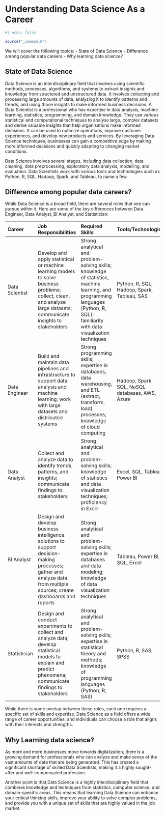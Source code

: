 # Understanding Data Science As a Career {#sec-understanding-ds}

```r
#| echo: false

source("_common.R")
```

We will cover the following topics: - State of Data Science - Difference among popular data careers - Why learning data science?

## State of Data Science

Data Science is an interdisciplinary field that involves using scientific methods, processes, algorithms, and systems to extract insights and knowledge from structured and unstructured data. It involves collecting and processing large amounts of data, analyzing it to identify patterns and trends, and using those insights to make informed business decisions. A Data Scientist is a professional who has expertise in data analysis, machine learning, statistics, programming, and domain knowledge. They use various statistical and computational techniques to analyse large, complex datasets and derive valuable insights that help organisations make informed decisions. It can be used to optimize operations, improve customer experiences, and develop new products and services. By leveraging Data Science techniques, businesses can gain a competitive edge by making more informed decisions and quickly adapting to changing market conditions.

Data Science involves several stages, including data collection, data cleaning, data preprocessing, exploratory data analysis, modelling, and evaluation. Data Scientists work with various tools and technologies such as Python, R, SQL, Hadoop, Spark, and Tableau, to name a few.

## Difference among popular data careers?

While Data Science is a broad field, there are several roles that one can pursue within it. Here are some of the key differences between Data Engineer, Data Analyst, BI Analyst, and Statistician:

| Career         | Job Responsibilities                                                                                                                                                  | Required Skills                                                                                                                                                                     | Tools/Technologies                              |
|:--------------|:-------------------|:---------------------|:--------------|
| Data Scientist | Develop and apply statistical or machine learning models to solve business problems; collect, clean, and analyze large datasets; communicate insights to stakeholders | Strong analytical and problem-solving skills; knowledge of statistics, machine learning, and programming languages (Python, R, SQL); familiarity with data visualization techniques | Python, R, SQL, Hadoop, Spark, Tableau, SAS     |
| Data Engineer  | Build and maintain data pipelines and infrastructure to support data analysis and machine learning; work with large datasets and distributed systems                  | Strong programming skills; expertise in databases, data warehousing, and ETL (extract, transform, load) processes; knowledge of cloud computing                                     | Hadoop, Spark, SQL, NoSQL databases, AWS, Azure |
| Data Analyst   | Collect and analyze data to identify trends, patterns, and insights; communicate findings to stakeholders                                                             | Strong analytical and problem-solving skills; knowledge of statistics and data visualization techniques; proficiency in Excel                                                       | Excel, SQL, Tableau, Power BI                   |
| BI Analyst     | Design and develop business intelligence solutions to support decision-making processes; gather and analyze data from multiple sources; create dashboards and reports | Strong analytical and problem-solving skills; expertise in databases and data modeling; knowledge of data visualization techniques                                                  | Tableau, Power BI, SQL, Excel                   |
| Statistician   | Design and conduct experiments to collect and analyze data; develop statistical models to explain and predict phenomena; communicate findings to stakeholders         | Strong analytical and problem-solving skills; expertise in statistical theory and methods; knowledge of programming languages (Python, R, SAS)                                      | Python, R, SAS, SPSS                            |

While there is some overlap between these roles, each one requires a specific set of skills and expertise. Data Science as a field offers a wide range of career opportunities, and individuals can choose a role that aligns with their interests and strengths.

## Why Learning data science?

As more and more businesses move towards digitalization, there is a growing demand for professionals who can analyze and make sense of the vast amounts of data that are being generated. This has created a significant shortage of skilled Data Scientists, making it a highly sought-after and well-compensated profession.

Another point is that,Data Science is a highly interdisciplinary field that combines knowledge and techniques from statistics, computer science, and domain-specific areas. This means that learning Data Science can enhance your critical thinking skills, improve your ability to solve complex problems, and provide you with a unique set of skills that are highly valued in the job market.
